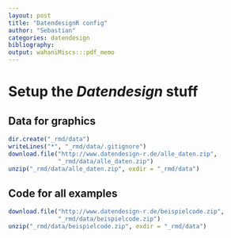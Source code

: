 ```yaml
---
layout: post
title: "DatendesignR config"
author: "Sebastian"
categories: datendesign
bibliography:
output: wahaniMiscs:::pdf_memo
---
```


# Setup the *Datendesign* stuff

## Data for graphics
```r
dir.create("_rmd/data")
writeLines("*", "_rmd/data/.gitignore")
download.file("http://www.datendesign-r.de/alle_daten.zip",
              "_rmd/data/alle_daten.zip")
unzip("_rmd/data/alle_daten.zip", exdir = "_rmd/data")
```

## Code for all examples

```r
download.file("http://www.datendesign-r.de/beispielcode.zip",
              "_rmd/data/beispielcode.zip")
unzip("_rmd/data/beispielcode.zip", exdir = "_rmd/data")
```
